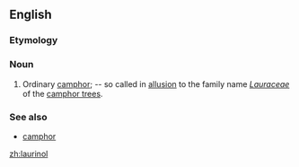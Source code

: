 ==English==

===Etymology===
{{suffix|laurin|ol|lang=en}}

===Noun===
{{en-noun|-|s}}

# {{label|en|chemistry}} Ordinary [[camphor]]; -- so called in [[allusion]] to the family name ''[[Lauraceae]]'' of the [[camphor tree]]s.

===See also===
* [[camphor]]

[[zh:laurinol]]
